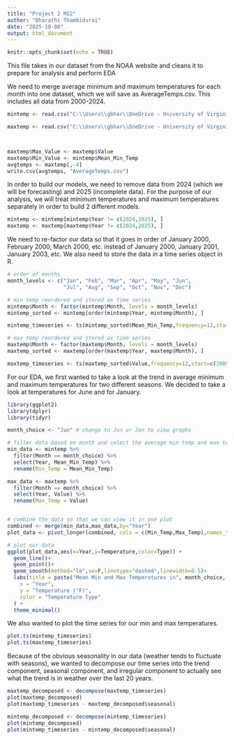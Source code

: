 ---
title: "Project 2 MI2"
author: "Bharathi Thambidurai"
date: "2025-10-08"
output: html_document
---

```{r setup, include=FALSE}
knitr::opts_chunk$set(echo = TRUE)
```

This file takes in our dataset from the NOAA website and cleans it to prepare for analysis and perform EDA

We need to merge average minimum and maximum temperatures for each month into one dataset, which we will save as AverageTemps.csv. This includes all data from 2000-2024. 
```{r}
mintemp <- read.csv("C:\\Users\\gbhar\\OneDrive - University of Virginia\\ds 4002\\mean_min_monthly_temps_2000_2025.csv")

maxtemp <- read.csv("C:\\Users\\gbhar\\OneDrive - University of Virginia\\ds 4002\\mean_max_monthly_temps_2000_2025.csv")



maxtemp$Max_Value <- maxtemp$Value
maxtemp$Min_Value <- mintemp$Mean_Min_Temp
avgtemps <- maxtemp[,-4]
write.csv(avgtemps, "AverageTemps.csv")
```

In order to build our models, we need to remove data from 2024 (which we will be forecasting) and 2025 (incomplete data). For the purpose of our analysis, we will treat minimum temperatures and maximum temperatures separately in order to build 2 different models.
```{r}
mintemp <- mintemp[mintemp$Year != c(2024,2025), ]
maxtemp <- maxtemp[maxtemp$Year != c(2024,2025), ]
```

We need to re-factor our data so that it goes in order of January 2000, February 2000, March 2000, etc. instead of January 2000, January 2001, January 2003, etc. We also need to store the data in a time series object in R.
```{r}
# order of months
month_levels <- c("Jan", "Feb", "Mar", "Apr", "May", "Jun", 
                  "Jul", "Aug", "Sep", "Oct", "Nov", "Dec")

# min temp reordered and stored as time series
mintemp$Month <- factor(mintemp$Month, levels = month_levels)
mintemp_sorted <- mintemp[order(mintemp$Year, mintemp$Month), ]

mintemp_timeseries <- ts(mintemp_sorted$Mean_Min_Temp,frequency=12,start=c(2000,1))

# max temp reordered and stored as time series
maxtemp$Month <- factor(maxtemp$Month, levels = month_levels)
maxtemp_sorted <- maxtemp[order(maxtemp$Year, maxtemp$Month), ]

maxtemp_timeseries <- ts(maxtemp_sorted$Value,frequency=12,start=c(2000,1))
```

For our EDA, we first wanted to take a look at the trend in average minimum and maximum temperatures for two different seasons. We decided to take a look at temperatures for June and for January.

```{r}
library(ggplot2)
library(dplyr)
library(tidyr)

month_choice <- "Jun" # change to Jun or Jan to view graphs

# filter data based on month and select the average min temp and max temp
min_data <- mintemp %>% 
  filter(Month == month_choice) %>% 
  select(Year, Mean_Min_Temp) %>% 
  rename(Min_Temp = Mean_Min_Temp)

max_data <- maxtemp %>% 
  filter(Month == month_choice) %>% 
  select(Year, Value) %>% 
  rename(Max_Temp = Value)


# combine the data so that we can view it in one plot
combined <- merge(min_data,max_data,by="Year")
plot_data <- pivot_longer(combined, cols = c(Min_Temp,Max_Temp),names_to = "Type", values_to = "Temperature")

# plot our data
ggplot(plot_data,aes(x=Year,y=Temperature,color=Type)) +
  geom_line()+
  geom_point()+
  geom_smooth(method="lm",se=F,linetype="dashed",linewidth=0.5)+
  labs(title = paste("Mean Min and Max Temperatures in", month_choice, "(2000–2025)"),
    x = "Year",
    y = "Temperature (°F)",
    color = "Temperature Type"
  ) +
  theme_minimal()
```

We also wanted to plot the time series for our min and max temperatures. 
```{r}
plot.ts(mintemp_timeseries)
plot.ts(maxtemp_timeseries)
```


Because of the obvious seasonality in our data (weather tends to fluctuate with seasons), we wanted to decompose our time series into the trend component, seasonal component, and irregular component to actually see what the trend is in weather over the last 20 years. 
```{r}
maxtemp_decomposed <- decompose(maxtemp_timeseries)
plot(maxtemp_decomposed)
plot(maxtemp_timeseries - maxtemp_decomposed$seasonal)

mintemp_decomposed <- decompose(mintemp_timeseries)
plot(mintemp_decomposed)
plot(mintemp_timeseries - mintemp_decomposed$seasonal)
```

